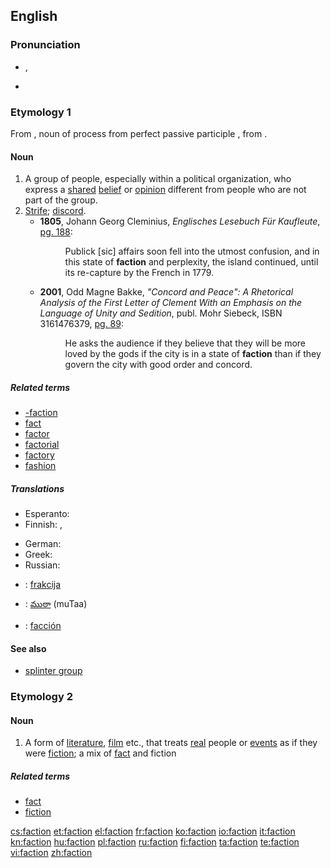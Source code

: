 {{also|-faction}}
==English==

===Pronunciation===
* {{IPA|/ˈfæk.ʃən/|/ˈfæk.ʃn/}}, {{SAMPA|/"f{k.S@n/|/"f{k.sn/}}
* {{rhymes|ækʃən}}

===Etymology 1===
From {{etyl|la}} {{term|factio|factiō||lang=la}}, noun of process from perfect passive participle {{term|factus|lang=la}}, from {{term|facio|faciō|do, make|lang=la}}.

====Noun====
{{wikipedia}}
{{en-noun}}

# A group of people, especially within a political organization, who express a [[shared]] [[belief]] or [[opinion]] different from people who are not part of the group.
# [[strife|Strife]]; [[discord]].
#* '''1805''', Johann Georg Cleminius, ''Englisches Lesebuch Für Kaufleute'', [http://books.google.com/books?id=B9cRAAAAIAAJ&pg=PA188&dq=faction&lr=&num=100&as_brr=3 pg. 188]:
#*: Publick [sic] affairs soon fell into the utmost confusion, and in this state of '''faction''' and perplexity, the island continued, until its re-capture by the French in 1779.
#* '''2001''', Odd Magne Bakke, ''"Concord and Peace": A Rhetorical Analysis of the First Letter of Clement With an Emphasis on the Language of Unity and Sedition'', publ. Mohr Siebeck, ISBN 3161476379, [http://books.google.com/books?id=cI1btFqWegoC&pg=PA89&dq=%22faction%22&as_brr=3&sig=R6XBNzJrKPdhILpQQfGC22KlIgc pg. 89]:
#*: He asks the audience if they believe that they will be more loved by the gods if the city is in a state of '''faction''' than if they govern the city with good order and concord.

=====Related terms=====
* [[-faction]]
* [[fact]]
* [[factor]]
* [[factorial]]
* [[factory]]
* [[fashion]]

=====Translations=====
{{trans-top|group of people}}
* Esperanto: {{t-|eo|fakcio|xs=Esperanto}}
* Finnish: {{t+|fi|siipi}}, {{t|fi|suuntaus}}
{{trans-mid}}
* German: {{t|de|Fraktion|f}}
* Greek: {{t+|el|φατρία|f|tr=fatría}}
* Russian: {{t|ru|фракция|f}}
{{trans-bottom}}

{{trans-top|strife}}
{{trans-mid}}
{{trans-bottom}}

{{checktrans-top}}
* {{ttbc|Slovene}}: [[frakcija]] {{f}}
{{trans-mid}}
* {{ttbc|Telugu}}: [[ముఠా]] (muTaa)
* {{ttbc|Spanish}}: [[facción]]
{{trans-bottom}}

====See also====
* [[splinter group]]

===Etymology 2===
{{blend|fact|fiction}}

====Noun====
{{en-noun}}

# A form of [[literature]], [[film]] etc., that treats [[real]] people or [[event]]s as if they were [[fiction]]; a mix of [[fact]] and fiction

=====Related terms=====
* [[fact]]
* [[fiction]]

[[cs:faction]]
[[et:faction]]
[[el:faction]]
[[fr:faction]]
[[ko:faction]]
[[io:faction]]
[[it:faction]]
[[kn:faction]]
[[hu:faction]]
[[pl:faction]]
[[ru:faction]]
[[fi:faction]]
[[ta:faction]]
[[te:faction]]
[[vi:faction]]
[[zh:faction]]